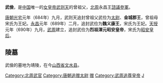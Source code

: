 '''武儉'''，是[[中国|中国]]唯一的[[女皇帝|女皇帝]][[武则天|武则天]]的曾祖父，[[北周|北周]]永昌王[[諮議參軍|諮議參軍]]。

[[唐朝|唐朝]][[光宅|光宅]]元年（684年）九月，武则天追封曾祖父武俭为[[太尉|太尉]]、'''金城郡王'''，曾祖母宋氏为王妃。[[永昌_(唐朝)|永昌]]元年（689年）二月，追封武俭为'''魏义康王'''，宋氏为王妃。[[天授_(武周)|天授]]元年（690年）九月，[[武周|武周]]建立，追封武俭为'''烈祖渾元昭安皇帝'''，宋氏为[[昭安皇后|昭安皇后]]。
==陵墓==
武儉的墓地为靖陵，在今[[山西省|山西省]][[文水县|文水县]]。
{{中国皇帝|父亲[[武居常|武周肃祖]]武居常|子[[武華|武周顯祖]]武華|武則天的曾祖父|}}

{{唐朝君主}}
{{DEFAULTSORT:W}}
[[Category:北周武官|Category:北周武官]]
[[Category:唐朝追赠太尉|Category:唐朝追赠太尉]]
[[Category:唐朝异姓国王|赠]]
[[Category:武周追尊皇帝|Category:武周追尊皇帝]]
[[Category:武姓|J]]